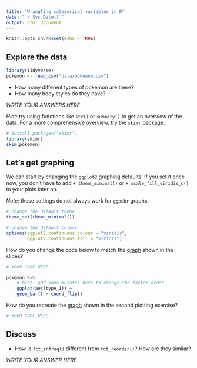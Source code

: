 ```yaml
---
title: "Wrangling categorical variables in R"
date: "`r Sys.Date()`"
output: html_document
---
```


```r
knitr::opts_chunk$set(echo = TRUE)
```

## Explore the data

```r
library(tidyverse)
pokemon <- read_csv("data/pokemon.csv")
```

- How many different types of pokemon are there?
- How many body styles do they have?

_WRITE YOUR ANSWERS HERE_

_Hint:_ try using functions like `str()` or `summary()` to get an overview of the data. For a more comprehensive overview, try the `skimr` package.

```r
# install.packages("skimr")
library(skimr)
skim(pokemon)
```

## Let's get graphing

We can start by changing the `ggplot2` graphing defaults. If you set it once now, you don't have to add `+ theme_minimal()` or `+ scale_fill_viridis_c()` to your plots later on. 

_Note:_ these settings do not always work for `ggpubr` graphs.

```r
# change the default theme
theme_set(theme_minimal())

# change the default colors
options(ggplot2.continuous.colour = "viridis",
        ggplot2.continuous.fill = "viridis")
```

How do you change the code below to match the [graph](https://ecodatasci-tlv.github.io/factors/#27) shown in the slides?

```r
# YOUR CODE HERE

pokemon %>% 
    # hint: add some mutates here to change the factor order
    ggplot(aes(type_1)) +
    geom_bar() + coord_flip()
```

How do you recreate the [graph](https://ecodatasci-tlv.github.io/factors/#31) shown in the second plotting exercise?

```r
# YOUR CODE HERE
```

## Discuss

- How is `fct_infreq()` different from `fct_reorder()`? How are they similar?

_WRITE YOUR ANSWER HERE_



